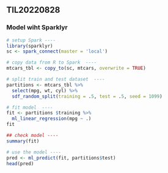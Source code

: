 ## TIL20220828  

### Model wiht Sparklyr

```R
# setup Spark ----
library(sparklyr)
sc <- spark_connect(master = 'local')

# copy data from R to Spark  ----
mtcars_tbl <- copy_to(sc, mtcars, overwrite = TRUE)

# split train and test dataset  ----
partitions <- mtcars_tbl %>% 
  select(mpg, wt, cyl) %>% 
  sdf_random_split(training = .5, test = .5, seed = 1099)

# fit model  ----
fit <- partitions $training %>% 
  ml_linear_regression(mpg ~ .)
fit

## check model ----
summary(fit)

# use the model ---- 
pred <- ml_predict(fit, partitions$test)
head(pred)
```
